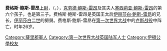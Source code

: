{{unreferenced|time=2013-03-31T13:48:06+00:00}}
'''费格斯·鲍斯-雷昂'''[[上尉_(英国陆军与皇家海军陆战队)|上尉]]，（{{lang-en|Fergus Bowes-Lyon}}，{{bd|1889年|4月18日|1915年|9月27日|}}），[[克勞德·鮑斯-雷昂，第十四代斯特拉斯莫爾與金霍恩伯爵|克劳德·鲍斯-雷昂]]及其夫人[[塞西莉亚·鲍斯-雷昂|塞西莉亚·鲍斯-雷昂]]的第六个孩子，也是第三子。费格斯·鲍斯-雷昂是英国王太后[[伊莉莎白王太后|伊丽莎白·鲍斯-雷昂]]的兄长，[[伊丽莎白二世|伊丽莎白二世]]的舅舅。费格斯·鲍斯-雷昂在[[第一次世界大战|第一次世界大战]]中的[[卢斯战役|卢斯战役]]中阵亡，时年26岁。

{{DEFAULTSORT: Bowes-Lyon, Fergus}}
[[Category:薩里郡軍人|Category:薩里郡軍人]]
[[Category:第一次世界大战英国陆军人士|Category:第一次世界大战英国陆军人士]]
[[Category:伊頓公學校友|Category:伊頓公學校友]]